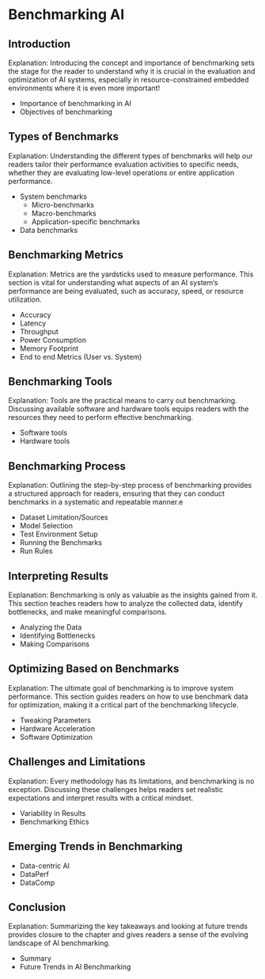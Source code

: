 # Benchmarking AI

## Introduction

Explanation: Introducing the concept and importance of benchmarking sets the stage for the reader to understand why it is crucial in the evaluation and optimization of AI systems, especially in resource-constrained embedded environments where it is even more important! 

- Importance of benchmarking in AI
- Objectives of benchmarking

## Types of Benchmarks

Explanation: Understanding the different types of benchmarks will help our readers tailor their performance evaluation activities to specific needs, whether they are evaluating low-level operations or entire application performance.

- System benchmarks
	+ Micro-benchmarks
	+ Macro-benchmarks
	+ Application-specific benchmarks
- Data benchmarks

## Benchmarking Metrics

Explanation: Metrics are the yardsticks used to measure performance. This section is vital for understanding what aspects of an AI system's performance are being evaluated, such as accuracy, speed, or resource utilization.

- Accuracy
- Latency
- Throughput
- Power Consumption
- Memory Footprint
- End to end Metrics (User vs. System)

## Benchmarking Tools

Explanation: Tools are the practical means to carry out benchmarking. Discussing available software and hardware tools equips readers with the resources they need to perform effective benchmarking.

- Software tools
- Hardware tools

## Benchmarking Process

Explanation: Outlining the step-by-step process of benchmarking provides a structured approach for readers, ensuring that they can conduct benchmarks in a systematic and repeatable manner.e

- Dataset Limitation/Sources
- Model Selection
- Test Environment Setup
- Running the Benchmarks
- Run Rules

## Interpreting Results

Explanation: Benchmarking is only as valuable as the insights gained from it. This section teaches readers how to analyze the collected data, identify bottlenecks, and make meaningful comparisons.

- Analyzing the Data
- Identifying Bottlenecks
- Making Comparisons

## Optimizing Based on Benchmarks

Explanation: The ultimate goal of benchmarking is to improve system performance. This section guides readers on how to use benchmark data for optimization, making it a critical part of the benchmarking lifecycle.

- Tweaking Parameters
- Hardware Acceleration
- Software Optimization

## Challenges and Limitations

Explanation: Every methodology has its limitations, and benchmarking is no exception. Discussing these challenges helps readers set realistic expectations and interpret results with a critical mindset.

- Variability in Results
- Benchmarking Ethics

## Emerging Trends in Benchmarking

- Data-centric AI
- DataPerf
- DataComp

## Conclusion

Explanation: Summarizing the key takeaways and looking at future trends provides closure to the chapter and gives readers a sense of the evolving landscape of AI benchmarking.

- Summary
- Future Trends in AI Benchmarking